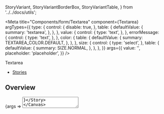   StoryVariant,
  StoryVariantBorderBox,
  StoryVariantTable,
} from '../../docs/utils';

<Meta
  title="Components/form/Textarea"
  component={Textarea}
  argTypes={{
    type: {
      control: {
        disable: true,
      },
      table: {
        defaultValue: {
          summary: 'textarea',
        },
      },
    },
    value: {
      control: {
        type: 'text',
      },
    },
    errorMessage: {
      control: {
        type: 'text',
      },
    },
    color: {
      table: {
        defaultValue: {
          summary: TEXTAREA_COLOR.DEFAULT,
        },
      },
    },
    size: {
      control: {
        type: 'select',
      },
      table: {
        defaultValue: {
          summary: SIZE.NORMAL,
        },
      },
    },
  }}
  args={{
    value: '',
    placeholder: 'placeholder',
  }}
/>

<PageHeader>Textarea</PageHeader>

- [Stories](#stories)

## Overview

<Canvas>
  <Story name="Default">{args => <Textarea {...args} />}</Story>
</Canvas>

<ArgsTable story="Default" />

## Stories

### Colors

<Canvas>
  <Story name="Colors">
    {args => (
      <div>
        {Object.values(TEXTAREA_COLOR).map(color => (
          <StoryVariant label={`color - ${color}`} key={color}>
            {color === 'WHITE' ? (
              <div className="sg-story-variant-dark-box">
                <Textarea {...args} color={color} />
              </div>
            ) : (
              <Textarea {...args} color={color} />
            )}
          </StoryVariant>
        ))}
      </div>
    )}
  </Story>
</Canvas>

### Sizes

<Canvas>
  <Story name="Sizes">
    {args => (
      <div>
        {Object.values(SIZE).map(size => (
          <StoryVariant label={`size - ${size}`} key={size}>
            <Textarea {...args} size={size} />
          </StoryVariant>
        ))}
      </div>
    )}
  </Story>
</Canvas>

### Full Width

<Canvas>
  <Story name="Full Width">
    {args => (
      <StoryVariantBorderBox>
        <Textarea {...args} fullWidth />
      </StoryVariantBorderBox>
    )}
  </Story>
</Canvas>

### Simple

<Canvas>
  <Story name="Simple">{args => <Textarea {...args} simple />}</Story>
</Canvas>

### No Padding

<Canvas>
  <Story name="No Padding">{args => <Textarea {...args} noPadding />}</Story>
</Canvas>

### Auto Height

<Canvas>
  <Story name="Auto Height">{args => <Textarea {...args} autoHeight />}</Story>
</Canvas>

### Styles and States

<Canvas>
  <Story name="Styles and States">
    {args => (
      <StoryVariantTable>
        <tbody>
          <tr>
            <td />
            <td>
              <Headline
                extraBold
                transform="uppercase"
                as="span"
                color="text-gray-40"
                size="medium"
              >
                neutral state
              </Headline>
            </td>
            <td>
              <Headline
                extraBold
                transform="uppercase"
                as="span"
                color="text-gray-40"
                size="medium"
              >
                Filled state
              </Headline>
            </td>
            <td>
              <Headline
                extraBold
                transform="uppercase"
                as="span"
                color="text-gray-40"
                size="medium"
              >
                disabled state
              </Headline>
            </td>
          </tr>
          <tr>
            <td>
              <Headline
                extraBold
                transform="uppercase"
                as="span"
                color="text-gray-40"
                size="medium"
              >
                default
              </Headline>
            </td>
            <td>
              <Textarea {...args} />
            </td>
            <td>
              <Textarea {...args} value="textarea example" />
            </td>
            <td>
              <Textarea {...args} disabled />
            </td>
          </tr>
          <tr style={{backgroundColor: hex.black}}>
            <td>
              <Headline
                extraBold
                transform="uppercase"
                as="span"
                color="text-white"
                size="medium"
              >
                white
              </Headline>
            </td>
            <td>
              <Textarea {...args} color="white" />
            </td>
            <td>
              <Textarea {...args} color="white" value="textarea example" />
            </td>
            <td>
              <Textarea {...args} color="white" disabled />
            </td>
          </tr>
          <tr>
            <td>
              <Headline
                extraBold
                transform="uppercase"
                as="span"
                color="text-gray-40"
                size="medium"
              >
                valid
              </Headline>
            </td>
            <td>
              <Textarea {...args} valid />
            </td>
            <td>
              <Textarea {...args} valid value="textarea example" />
            </td>
          </tr>
          <tr>
            <td>
              <Headline
                extraBold
                transform="uppercase"
                as="span"
                color="text-gray-40"
                size="medium"
              >
                invalid
              </Headline>
            </td>
            <td>
              <Textarea {...args} invalid />
            </td>
            <td>
              <Textarea {...args} invalid value="textarea example" />
            </td>
          </tr>
          <tr>
            <td>
              <Headline
                extraBold
                transform="uppercase"
                as="span"
                color="text-gray-40"
                size="medium"
              >
                invalid <br /> with message
              </Headline>
            </td>
            <td>
              <Textarea {...args} invalid errorMessage="Something went wrong" />
            </td>
            <td>
              <Textarea
                {...args}
                invalid
                errorMessage="Something went wrong"
                value="textarea example"
              />
            </td>
          </tr>
        </tbody>
      </StoryVariantTable>
    )}
  </Story>
</Canvas>

